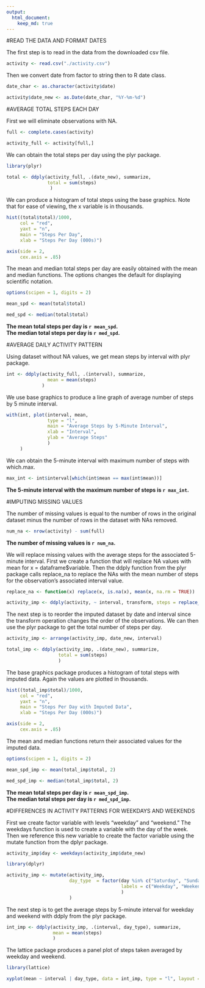 ```yaml
---
output:
  html_document:
    keep_md: true
---
```



#READ THE DATA AND FORMAT DATES


The first step is to read in the data from the downloaded csv file.

```r
activity <- read.csv("./activity.csv")
```

Then we convert date from factor to string then to R date class.

```r
date_char <- as.character(activity$date)

activity$date_new <- as.Date(date_char, "%Y-%m-%d")
```


#AVERAGE TOTAL STEPS EACH DAY


First we will eliminate observations with NA.

```r
full <- complete.cases(activity)

activity_full <- activity[full,]
```

We can obtain the total steps per day using the plyr package.

```r
library(plyr)

total <- ddply(activity_full, .(date_new), summarize,
               total = sum(steps)
                )
```

We can produce a histogram of total steps using the base graphics.
Note that for ease of viewing, the x variable is in thousands.

```r
hist((total$total)/1000, 
     col = "red",
     yaxt = "n",
     main = "Steps Per Day",
     xlab = "Steps Per Day (000s)")

axis(side = 2, 
     cex.axis = .85) 
```

The mean and median total steps per day are easily obtained with the 
mean and median functions. The options changes the default for displaying
scientific notation.

```r
options(scipen = 1, digits = 2)

mean_spd <- mean(total$total)

med_spd <- median(total$total)
```

**The mean total steps per day is `r mean_spd`.**   
**The median total steps per day is `r med_spd`.**



#AVERAGE DAILY ACTIVITY PATTERN


Using dataset without NA values, we get mean steps by interval with plyr package.

```r
int <- ddply(activity_full, .(interval), summarize,
               mean = mean(steps)
             )
```

We use base graphics to produce a line graph of average number of steps by 5 minute interval.

```r
with(int, plot(interval, mean,
               type = "l",
               main = "Average Steps by 5-Minute Interval",
               xlab = "Interval",
               ylab = "Average Steps"
               )
     )
```

We can obtain the 5-minute interval with maximum number of steps with which.max.

```r
max_int <- int$interval[which(int$mean == max(int$mean))]
```

**The 5-minute interval with the maximum number of steps is `r max_int`.**



#IMPUTING MISSING VALUES


The number of missing values is equal to the number of rows in the original dataset
minus the number of rows in the dataset with NAs removed.

```r
num_na <- nrow(activity) - sum(full)
```

**The number of missing values is `r num_na`.**


We will replace missing values with the average steps for the associated 5-minute interval. 
First we create a function that will replace NA values with mean for x = dataframe$variable.
Then the ddply function from the plyr package calls replace_na to replace the NAs
with the mean number of steps for the observation's associated interval value.

```r
replace_na <- function(x) replace(x, is.na(x), mean(x, na.rm = TRUE))

activity_imp <- ddply(activity, ~ interval, transform, steps = replace_na(steps))
```

The next step is to reorder the imputed dataset by date and interval since the 
transform operation changes the order of the observations.  We can then 
use the plyr package to get the total number of steps per day.

```r
activity_imp <- arrange(activity_imp, date_new, interval)

total_imp <- ddply(activity_imp, .(date_new), summarize,
                   total = sum(steps)
                   )
```

The base graphics package produces a histogram of total steps with imputed data.
Again the values are plotted in thousands.

```r
hist((total_imp$total)/1000, 
     col = "red",
     yaxt = "n",
     main = "Steps Per Day with Imputed Data",
     xlab = "Steps Per Day (000s)")

axis(side = 2, 
     cex.axis = .85) 
```

The mean and median functions return their associated values for the imputed data.

```r
options(scipen = 1, digits = 2)

mean_spd_imp <- mean(total_imp$total, 2)

med_spd_imp <- median(total_imp$total, 2)
```

**The mean total steps per day is `r mean_spd_imp`.**  
**The median total steps per day is `r med_spd_imp`.**



#DIFFERENCES IN ACTIVITY PATTERNS FOR WEEKDAYS AND WEEKENDS


First we create factor variable with levels "weekday" and "weekend."
The weekdays function is used to create a variable with the day of the week.
Then we reference this new variable to create the factor variable
using the mutate function from the dplyr package.

```r
activity_imp$day <- weekdays(activity_imp$date_new)

library(dplyr)

activity_imp <- mutate(activity_imp, 
                       day_type  = factor(day %in% c("Saturday", "Sunday"), 
                                          labels = c("Weekday", "Weekend")
                                          )
                       )
```

The next step is to get the average steps by 5-minute interval for weekday and weekend
with ddply from the plyr package.

```r
int_imp <- ddply(activity_imp, .(interval, day_type), summarize,
                 mean = mean(steps)
                 )
```

The lattice package produces a panel plot of steps taken averaged by weekday and weekend.

```r
library(lattice)

xyplot(mean ~ interval | day_type, data = int_imp, type = "l", layout = c(1, 2))
```

